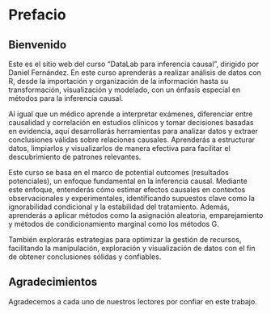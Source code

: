 # Prefacio {.unnumbered}

## Bienvenido {.unnumbered}

Este es el sitio web del curso "DataLab para inferencia causal", dirigido por Daniel Fernández. En este curso aprenderás a realizar análisis de datos con R, desde la importación y organización de la información hasta su transformación, visualización y modelado, con un énfasis especial en métodos para la inferencia causal.

Al igual que un médico aprende a interpretar exámenes, diferenciar entre causalidad y correlación en estudios clínicos y tomar decisiones basadas en evidencia, aquí desarrollarás herramientas para analizar datos y extraer conclusiones válidas sobre relaciones causales. Aprenderás a estructurar datos, limpiarlos y visualizarlos de manera efectiva para facilitar el descubrimiento de patrones relevantes.

Este curso se basa en el marco de potential outcomes (resultados potenciales), un enfoque fundamental en la inferencia causal. Mediante este enfoque, entenderás cómo estimar efectos causales en contextos observacionales y experimentales, identificando supuestos clave como la ignorabilidad condicional y la estabilidad del tratamiento. Además, aprenderás a aplicar métodos como la asignación aleatoria, emparejamiento y métodos de condicionamiento marginal como los métodos G.

También explorarás estrategias para optimizar la gestión de recursos, facilitando la manipulación, exploración y visualización de datos con el fin de obtener conclusiones sólidas y confiables.

## Agradecimientos {.unnumbered}

Agradecemos a cada uno de nuestros lectores por confiar en este trabajo.

